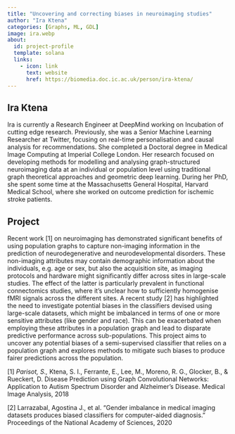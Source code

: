 ```yaml
---
title: "Uncovering and correcting biases in neuroimaging studies"
author: "Ira Ktena"
categories: [Graphs, ML, GDL]
image: ira.webp
about:
  id: project-profile
  template: solana
  links:
    - icon: link
      text: website
      href: https://biomedia.doc.ic.ac.uk/person/ira-ktena/
---
```

## Ira Ktena
Ira is currently a Research Engineer at DeepMind working on Incubation of cutting edge research. Previously, she was a Senior Machine Learning Researcher at Twitter, focusing on real-time personalisation and causal analysis for recommendations. She completed a Doctoral degree in Medical Image Computing at Imperial College London. Her research focused on developing methods for modelling and analysing graph-structured neuroimaging data at an individual or population level using traditional graph theoretical approaches and geometric deep learning. During her PhD, she spent some time at the Massachusetts General Hospital, Harvard Medical School, where she worked on outcome prediction for ischemic stroke patients.

## Project
Recent work [1] on neuroimaging has demonstrated significant benefits of using population graphs to capture non-imaging information in the prediction of neurodegenerative and neurodevelopmental disorders. These non-imaging attributes may contain demographic information about the individuals, e.g. age or sex, but also the acquisition site, as imaging protocols and hardware might significantly differ across sites in large-scale studies. The effect of the latter is particularly prevalent in functional connectomics studies, where it’s unclear how to sufficiently homogenise fMRI signals across the different sites. A recent study [2] has highlighted the need to investigate potential biases in the classifiers devised using large-scale datasets, which might be imbalanced in terms of one or more sensitive attributes (like gender and race). This can be exacerbated when employing these attributes in a population graph and lead to disparate predictive performance across sub-populations. This project aims to uncover any potential biases of a semi-supervised classifier that relies on a population graph and explores methods to mitigate such biases to produce fairer predictions across the population.

[1] *Parisot, S., *Ktena, S. I., Ferrante, E., Lee, M., Moreno, R. G., Glocker, B., & Rueckert, D. Disease Prediction using Graph Convolutional Networks: Application to Autism Spectrum Disorder and Alzheimer’s Disease. Medical Image Analysis, 2018

[2] Larrazabal, Agostina J., et al. "Gender imbalance in medical imaging datasets produces biased classifiers for computer-aided diagnosis." Proceedings of the National Academy of Sciences, 2020